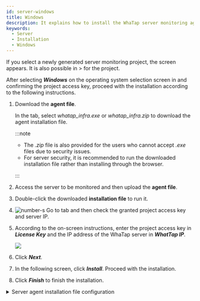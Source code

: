 ```yaml
---
id: server-windows
title: Windows
description: It explains how to install the WhaTap server monitoring agent in the Windows environment.
keywords:
  - Server
  - Installation
  - Windows
---
```


If you select a newly generated server monitoring project, the <Cmdname sid="side_agentInstall" className="uitext" /> screen appears. It is also possible in <Cmdname sid="side_management" className="uitext" /> > <Cmdname sid="side_agentInstall" className="uitext" /> for the project.

<ImgLang img='server-install-windows.png' desc='Server monitoring windows'/>

After selecting ***Windows*** on the operating system selection screen in <Cmdname sid="side_agentInstall" className="uitext" /> and confirming the project access key, proceed with the installation according to the following instructions.

1. Download the **agent file**.

   In the <Cmdname sid="server_installAgent_win_download" className="uitext" /> tab, select *whatap_infra.exe* or *whatap_infra.zip* to download the agent installation file.

   :::note

   - The _.zip_ file is also provided for the users who cannot accept _.exe_ files due to security issues.
   - For server security, it is recommended to run the downloaded installation file rather than installing through the browser.

   :::

2. Access the server to be monitored and then upload the **agent file**.

3. Double-click the downloaded **installation file** to run it.  

4. ![number-s](/img/number-03.png) Go to <Cmdname sid="server_installAgent_win_runSetup" className="uitext" /> tab and then check the granted project access key and server IP.

5. According to the on-screen instructions, enter the project access key in **_License Key_** and the IP address of the WhaTap server in **_WhatTap IP_**.

   ![](https://img.whatap.io/media/user_guide_server/management/1230.png)  

6. Click **_Next_**.

7. In the following screen, click **_Install_**. Proceed with the installation.

8. Click **_Finish_** to finish the installation.

<details>
<summary>Server agent installation file configuration</summary>


<Svcpf />


<Svwcpf />

</details>
